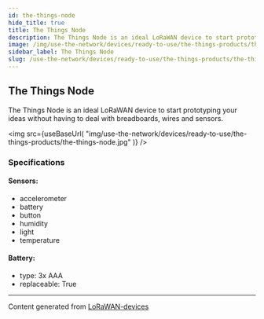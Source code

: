 ```yaml
---
id: the-things-node
hide_title: true
title: The Things Node
description: The Things Node is an ideal LoRaWAN device to start prototyping your ideas without having to deal with breadboards, wires and sensors.
image: /img/use-the-network/devices/ready-to-use/the-things-products/the-things-node.jpg
sidebar_label: The Things Node
slug: /use-the-network/devices/ready-to-use/the-things-products/the-things-node
---
```



## The Things Node

The Things Node is an ideal LoRaWAN device to start prototyping your ideas without having to deal with breadboards, wires and sensors.

<img
src={useBaseUrl(
"img/use-the-network/devices/ready-to-use/the-things-products/the-things-node.jpg"
)}
/>

### Specifications

#### Sensors:
- accelerometer
- battery
- button
- humidity
- light
- temperature
#### Battery: 
- type: 3x AAA
- replaceable: True



---
Content generated from [LoRaWAN-devices](https://github.com/TheThingsNetwork/lorawan-devices)